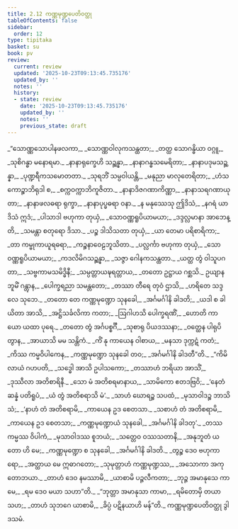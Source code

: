 ```yaml
---
title: 2.12 ကဏ္ဏမုဏ္ဍပေတိဝတ္ထု
tableOfContents: false
sidebar:
  order: 12
type: tipitaka
basket: su
book: pv
review:
  current: review
  updated: '2025-10-23T09:13:45.735176'
  updated_by: ''
  notes: ''
  history:
  - state: review
    date: '2025-10-23T09:13:45.735176'
    updated_by: ''
    notes: ''
    previous_state: draft
---
```



<ReviewStatus review={frontmatter.review} showDetails={true} />

<HypothesisAnnotation frontmatter={frontmatter} />

<DynamicBreadcrumb />

<Division number="348" book="pv" e="ch" v="19" p="163">

<Paragraph number="376" type="verses" book="pv">
_“သောဏ္ဏသောပါနဖလကာ,_  
_သောဏ္ဏဝါလုကသန္ထတာ;_  
_တတ္ထ သောဂန္ဓိယာ ဝဂ္ဂူ,_  
_သုစိဂန္ဓာ မနောရမာ._  

</Paragraph>

</Division>
<Division number="349" book="pv" e="ch" v="19" p="163">

<Paragraph number="377" type="verses" book="pv">
_နာနာရုက္ခေဟိ သဉ္ဆန္နာ,_  
_နာနာဂန္ဓသမေရိတာ;_  
_နာနာပဒုမသဉ္ဆန္နာ,_  
_ပုဏ္ဍရီကသမောတတာ._  

</Paragraph>

</Division>
<Division number="350" book="pv" e="ch" v="19" p="163">

<Paragraph number="378" type="verses" book="pv">
_သုရဘိံ သမ္ပဝါယန္တိ,_  
_မနုညာ မာလုတေရိတာ;_  
_ဟံသကောဉ္စာဘိရုဒါ စ,_  
_စက္ကဝက္ကာဘိကူဇိတာ._  

</Paragraph>

</Division>
<Division number="351" book="pv" e="ch" v="19" p="163">

<Paragraph number="379" type="verses" book="pv">
_နာနာဒိဇဂဏာကိဏ္ဏာ,_  
_နာနာသရဂဏာယုတာ;_  
_နာနာဖလဓရာ ရုက္ခာ,_  
_နာနာပုပ္ဖဓရာ ဝနာ._  

</Paragraph>

</Division>
<Division number="352" book="pv" e="ch" v="19" p="163">

<Paragraph number="380" type="verses" book="pv">
_န မနုဿေသု ဤဒိသံ,_  
_နဂရံ ယာဒိသံ ဣဒံ;_  
_ပါသာဒါ ဗဟုကာ တုယှံ,_  
_သောဝဏ္ဏရူပိယာမယာ;_  
_ဒဒ္ဒလ္လမာနာ အာဘေန္တိ,_  
_သမန္တာ စတုရော ဒိသာ._  

</Paragraph>

</Division>
<Division number="353" book="pv" e="ch" v="19" p="163">

<Paragraph number="381" type="verses" book="pv">
_ပဉ္စ ဒါသိသတာ တုယှံ,_  
_ယာ တေမာ ပရိစာရိကာ;_  
_တာ ကမ္ဗုကာယူရဓရာ,_  
_ကဉ္စနာဝေဠဘူသိတာ._  

</Paragraph>

</Division>
<Division number="354" book="pv" e="ch" v="19" p="163">

<Paragraph number="382" type="verses" book="pv">
_ပလ္လင်္ကာ ဗဟုကာ တုယှံ,_  
_သောဝဏ္ဏရူပိယာမယာ;_  
_ကဒလိမိဂသဉ္ဆန္နာ,_  
_သဇ္ဇာ ဂေါနကသန္ထတာ._  

</Paragraph>

</Division>
<Division number="355" book="pv" e="ch" v="19" p="163">

<Paragraph number="383" type="verses" book="pv">
_ယတ္ထ တွံ ဝါသူပဂတာ,_  
_သဗ္ဗကာမသမိဒ္ဓိနီ;_  
_သမ္ပတ္တာယဍ္ဎရတ္တာယ,_  
_တတော ဥဋ္ဌာယ ဂစ္ဆသိ._  

</Paragraph>

</Division>
<Division number="356" book="pv" e="ch" v="19" p="164">

<Paragraph number="384" type="verses" book="pv">
ဥယျာနဘူမိံ ဂန္တွာန,_  
_ပေါက္ခရညာ သမန္တတော;_  
_တဿာ တီရေ တုဝံ ဌာသိ,_  
_ဟရိတေ သဒ္ဒလေ သုဘေ._  

</Paragraph>

</Division>
<Division number="357" book="pv" e="ch" v="19" p="164">

<Paragraph number="385" type="verses" book="pv">
_တတော တေ ကဏ္ဏမုဏ္ဍော သုနခေါ,_  
_အင်္ဂမင်္ဂါနိ ခါဒတိ;_  
_ယဒါ စ ခါယိတာ အာသိ,_  
_အဋ္ဌိသင်္ခလိကာ ကတာ;_  
_ဩဂါဟသိ ပေါက္ခရဏိံ,_  
_ဟောတိ ကာယော ယထာ ပုရေ._  

</Paragraph>

</Division>
<Division number="358" book="pv" e="ch" v="19" p="164">

<Paragraph number="386" type="verses" book="pv">
_တတော တွံ အင်္ဂပစ္စင်္ဂီ,_  
_သုစာရု ပိယဒဿနာ;_  
_ဝတ္ထေန ပါရုပိတွာန,_  
_အာယာသိ မမ သန္တိကံ._  

</Paragraph>

</Division>
<Division number="359" book="pv" e="ch" v="19" p="164">

<Paragraph number="387" type="verses" book="pv">
_ကိံ နု ကာယေန ဝါစာယ,_  
_မနသာ ဒုက္ကဋံ ကတံ;_  
_ကိဿ ကမ္မဝိပါကေန,_  
_ကဏ္ဏမုဏ္ဍော သုနခေါ တဝ;_  
_အင်္ဂမင်္ဂါနိ ခါဒတီ”တိ._  

</Paragraph>

</Division>
<Division number="360" book="pv" e="ch" v="19" p="164">

<Paragraph number="388" type="verses" book="pv">
_“ကိမိလာယံ ဂဟပတိ,_  
_သဒ္ဓေါ အာသိ ဥပါသကော;_  
_တဿာဟံ ဘရိယာ အာသိံ,_  
_ဒုဿီလာ အတိစာရိနီ._  

</Paragraph>

</Division>
<Division number="361" book="pv" e="ch" v="19" p="164">

<Paragraph number="389" type="verses" book="pv">
_သော မံ အတိစရမာနာယ,_  
_သာမိကော ဧတဒဗြဝိ;_  
_‘နေတံ ဆန္နံ ပတိရူပံ,_  
_ယံ တွံ အတိစရာသိ မံ’._  

</Paragraph>

</Division>
<Division number="362" book="pv" e="ch" v="19" p="164">

<Paragraph number="390" type="verses" book="pv">
_သာဟံ ဃောရဉ္စ သပထံ,_  
_မုသာဝါဒဉ္စ ဘာသိသံ;_  
_‘နာဟံ တံ အတိစရာမိ,_  
_ကာယေန ဥဒ စေတသာ._  

</Paragraph>

</Division>
<Division number="363" book="pv" e="ch" v="19" p="164">

<Paragraph number="391" type="verses" book="pv">
_သစာဟံ တံ အတိစရာမိ,_  
_ကာယေန ဥဒ စေတသာ;_  
_ကဏ္ဏမုဏ္ဍောယံ သုနခေါ,_  
_အင်္ဂမင်္ဂါနိ ခါဒတု’._  

</Paragraph>

</Division>
<Division number="364" book="pv" e="ch" v="19" p="164">

<Paragraph number="392" type="verses" book="pv">
_တဿ ကမ္မဿ ဝိပါကံ,_  
_မုသာဝါဒဿ စူဘယံ;_  
_သတ္တေဝ ဝဿသတာနိ,_  
_အနုဘူတံ ယတော ဟိ မေ;_  
_ကဏ္ဏမုဏ္ဍော စ သုနခေါ,_  
_အင်္ဂမင်္ဂါနိ ခါဒတိ._  

</Paragraph>

</Division>
<Division number="365" book="pv" e="ch" v="19" p="164">

<Paragraph number="393" type="verses" book="pv">
_တွဉ္စ ဒေဝ ဗဟုကာရော,_  
_အတ္ထာယ မေ ဣဓာဂတော;_  
_သုမုတ္တာဟံ ကဏ္ဏမုဏ္ဍဿ,_  
_အသောကာ အကုတောဘယာ._  

</Paragraph>

</Division>
<Division number="366" book="pv" e="ch" v="19" p="164">

<Paragraph number="394" type="verses" book="pv">
_တာဟံ ဒေဝ နမဿာမိ,_  
_ယာစာမိ ပဉ္ဇလီကတာ;_  
_ဘုဉ္ဇ အမာနုသေ ကာမေ,_  
_ရမ ဒေဝ မယာ သဟာ”တိ._  

</Paragraph>

</Division>
<Division number="367" book="pv" e="ch" v="19" p="165">

<Paragraph number="395" type="verses" book="pv">
_“ဘုတ္တာ အမာနုသာ ကာမာ,_  
_ရမိတောမှိ တယာ သဟ;_  
_တာဟံ သုဘဂေ ယာစာမိ,_  
_ခိပ္ပံ ပဋိနယာဟိ မန်”တိ._  


</Paragraph>
</Division>

<Paragraph number="396" type="center" book="pv">
ကဏ္ဏမုဏ္ဍပေတိဝတ္ထု ဒွါဒသမံ.
</Paragraph>